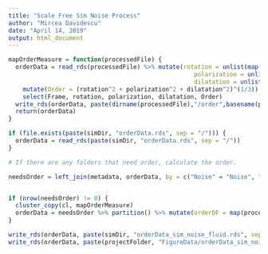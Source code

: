 ```yaml
---
title: "Scale Free Sim Noise Process"
author: "Mircea Davidescu"
date: "April 14, 2019"
output: html_document
---
```


```r

mapOrderMeasure = function(processedFile) {
  orderData = read_rds(processedFile) %>% mutate(rotation = unlist(map(noBoundary, measureRotation)),
                                                    polarization = unlist(map(noBoundary, measurePolarization)),
                                                    dilatation = unlist(map(noBoundary, measureDilatation))) %>%
    mutate(Order = (rotation^2 + polarization^2 + dilatation^2)^(1/3)) %>%
    select(Frame, rotation, polarization, dilatation, Order)
  write_rds(orderData, paste(dirname(processedFile),"/order",basename(processedFile), sep=""))
  return(orderData)
}

if (file.exists(paste(simDir, "orderData.rds", sep = "/"))) {
  orderData = read_rds(paste(simDir, "orderData.rds", sep = "/"))
}

# If there are any folders that need order, calculate the order.

needsOrder = left_join(metadata, orderData, by = c("Noise" = "Noise", "Size" = "Size", "Replicate" = "Replicate")) %>% filter(is.null(Order))


if (nrow(needsOrder) != 0) {
  cluster_copy(cl, mapOrderMeasure)
  orderData = needsOrder %>% partition() %>% mutate(orderDF = map(processedFile, mapOrderMeasure)) %>% collect() %>% ungroup()
}

write_rds(orderData, paste(simDir, "orderData_sim_noise_fluid.rds", sep = "/"))
write_rds(orderData, paste(projectFolder, "FigureData/orderData_sim_noise_fluid.rds", sep = "/"))

```
